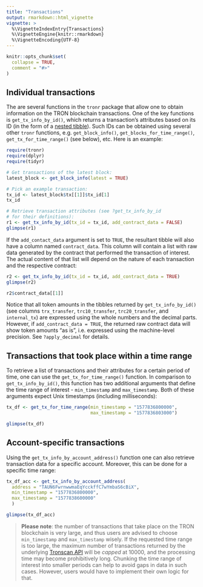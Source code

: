 ```yaml
---
title: "Transactions"
output: rmarkdown::html_vignette
vignette: >
  %\VignetteIndexEntry{Transactions}
  %\VignetteEngine{knitr::rmarkdown}
  %\VignetteEncoding{UTF-8}
---
```


```r
knitr::opts_chunk$set(
  collapse = TRUE,
  comment = "#>"
)
```

## Individual transactions

The are several functions in the `tronr` package that allow one to obtain information on the TRON blockchain transactions. One of the key functions is `get_tx_info_by_id()`, which returns a transaction's attributes based on its ID (in the form of a [nested tibble](https://tidyr.tidyverse.org/articles/nest.html "Nested data in R")). Such IDs can be obtained using several other `tronr` functions, e.g. `get_block_info()`, `get_blocks_for_time_range()`, `get_tx_for_time_range()` (see below), etc. Here is an example:

```r
require(tronr)
require(dplyr)
require(tidyr)

# Get transactions of the latest block:
latest_block <- get_block_info(latest = TRUE)

# Pick an example transaction:
tx_id <- latest_block$tx[[1]]$tx_id[1]
tx_id

# Retrieve transaction attributes (see ?get_tx_info_by_id
# for their definitions):
r1 <- get_tx_info_by_id(tx_id = tx_id, add_contract_data = FALSE)
glimpse(r1)
```

If the `add_contact_data` argument is set to `TRUE`, the resultant tibble will also have a column named `contract_data`. This column will contain a list with raw data generated by the contract that performed the transaction of interest. The actual content of that list will depend on the nature of each transaction and the respective contract:

```r
r2 <- get_tx_info_by_id(tx_id = tx_id, add_contract_data = TRUE)
glimpse(r2)

r2$contract_data[[1]]
```

Notice that all token amounts in the tibbles returned by `get_tx_info_by_id()` (see columns `trx_transfer`, `trc10_transfer`, `trc20_transfer`, and `internal_tx`) are expressed using the whole numbers and the decimal parts. However, if `add_contract_data = TRUE`, the returned raw contract data will show token amounts "as is", i.e. expressed using the machine-level precision. See `?apply_decimal` for details.

## Transactions that took place within a time range

To retrieve a list of transactions and their attributes for a certain period of time, one can use the `get_tx_for_time_range()` function. In comparison to `get_tx_info_by_id()`, this function has two additional arguments that define the time range of interest - `min_timestamp` and `max_timestamp`. Both of these arguments expect Unix timestamps (including milliseconds):

```r
tx_df <- get_tx_for_time_range(min_timestamp = "1577836800000",
                               max_timestamp = "1577836803000")

glimpse(tx_df)
```

## Account-specific transactions

Using the `get_tx_info_by_account_address()` function one can also retrieve transaction data for a specific account. Moreover, this can be done for a specific time range:

```r
tx_df_acc <- get_tx_info_by_account_address(
  address = "TAUN6FwrnwwmaEqYcckffC7wYmbaS6cBiX",
  min_timestamp = "1577836800000",
  max_timestamp = "1577838600000"
  )

glimpse(tx_df_acc)
```

> **Please note**: the number of transactions that take place on the TRON blockchain is very large, and thus users are advised to choose `min_timestamp` and `max_timestamp` wisely. If the requested time range is too large, the maximum number of transactions returned by the underlying [Tronscan API](https://github.com/tronscan/tronscan-frontend/blob/master/document/api.md "Tronscan frontend API") will be *capped* at 10000, and the processing time may become prohibitively long. Chunking the time range of interest into smaller periods can help to avoid gaps in data in such cases. However, users would have to implement their own logic for that.
